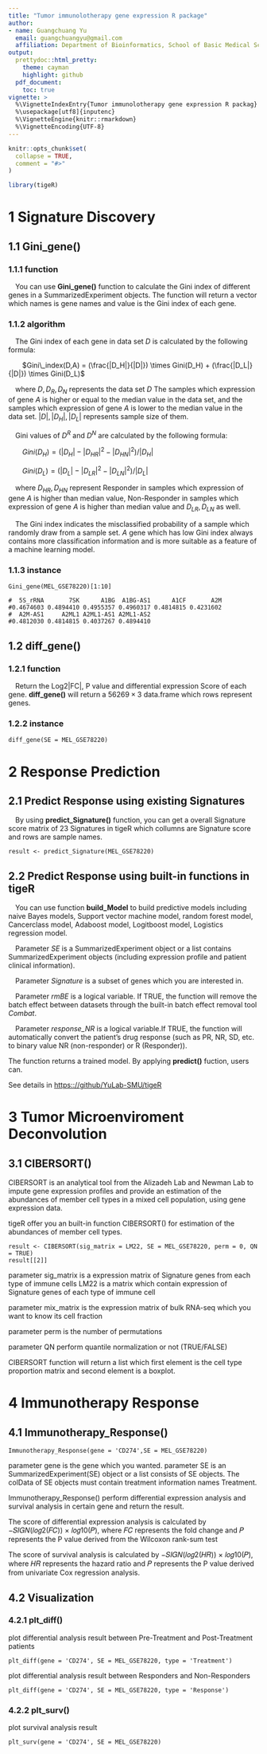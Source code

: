 ---
title: "Tumor immunolotherapy gene expression R package"
author: 
- name: Guangchuang Yu
  email: guangchuangyu@gmail.com
  affiliation: Department of Bioinformatics, School of Basic Medical Sciences, Southern Medical University
output:
  prettydoc::html_pretty:
    theme: cayman
    highlight: github
  pdf_document:
    toc: true
vignette: >
  %\VignetteIndexEntry{Tumor immunolotherapy gene expression R packag}
  %\usepackage[utf8]{inputenc}
  %\VignetteEngine{knitr::rmarkdown}
  %\VignetteEncoding{UTF-8}
---

```{r, include = FALSE}
knitr::opts_chunk$set(
  collapse = TRUE,
  comment = "#>"
)
```

```{r setup}
library(tigeR)
```

# 1 Signature Discovery
## 1.1 Gini_gene()
### 1.1.1 function
&emsp;You can use **Gini_gene()** function to calculate the Gini index of different genes in a SummarizedExperiment objects. The function will return a vector which names is gene names and value is the Gini index of each gene.

### 1.1.2 algorithm
&emsp;The Gini index of each gene in data set $D$ is calculated by the following formula: 

&emsp;&emsp;$Gini\_index(D,A) = (\frac{|D_H|}{|D|}) \times Gini(D_H) + (\frac{|D_L|}{|D|}) \times Gini(D_L)$
  
&emsp;where $D, D_R, D_N$ represents the data set $D$ The samples which expression of gene $A$ is higher or equal to the median value in the data set, and the samples which expression of gene $A$ is lower to the median value in the data set. $|D|, |D_H|, |D_L|$ represents sample size of them.  
  
  
&emsp;Gini values of $D^R$ and $D^N$ are calculated by the following formula:  
  
&emsp;&emsp;$Gini(D_H) = (|D_H| - |D_{HR}|^2 - |D_{HN}|^2) / |D_H|$ 
 
&emsp;&emsp;$Gini(D_L) = (|D_L| - |D_{LR}|^2 - |D_{LN}|^2) / |D_L|$
    
&emsp;where $D_{HR}, D_{HN}$ represent Responder in samples which expression of gene $A$ is higher than median value, Non-Responder in samples which expression of gene $A$ is higher than median value and $D_{LR}, D_{LN}$ as well.
  
&emsp;The Gini index indicates the misclassified probability of a sample which randomly draw from a sample set. $A$ gene which has low Gini index always contains more classification information and is more suitable as a feature of a machine learning model.

### 1.1.3 instance
```
Gini_gene(MEL_GSE78220)[1:10]

#  5S_rRNA       7SK      A1BG  A1BG-AS1      A1CF       A2M 
#0.4674603 0.4894410 0.4955357 0.4960317 0.4814815 0.4231602 
#  A2M-AS1     A2ML1 A2ML1-AS1 A2ML1-AS2 
#0.4812030 0.4814815 0.4037267 0.4894410 
```

## 1.2 diff_gene()

### 1.2.1 function
&emsp;Return the Log2|FC|, P value and differential expression Score of each gene. **diff_gene()** will return a $56269\times3$ data.frame which rows represent genes.

### 1.2.2 instance

```
diff_gene(SE = MEL_GSE78220)
```

# 2 Response Prediction

## 2.1 Predict Response using existing Signatures

&emsp;By using **predict_Signature()** function, you can get a overall Signature score matrix of 23 Signatures in tigeR which collumns are Signature score and rows are sample names.

```         
result <- predict_Signature(MEL_GSE78220)
```

## 2.2 Predict Response using built-in functions in tigeR

&emsp;You can use function **build_Model** to build predictive models including naive Bayes models, Support vector machine model, random forest model, Cancerclass model, Adaboost model, Logitboost model, Logistics regression model.

&emsp;Parameter *SE* is a SummarizedExperiment object or a list contains SummarizedExperiment objects (including expression profile and patient clinical information).

&emsp;Parameter *Signature* is a subset of genes which you are interested in.

&emsp;Parameter *_rmBE_* is a logical variable. If TRUE, the function will remove the batch effect between datasets through the built-in batch effect removal tool *Combat*.

&emsp;Parameter *response_NR* is a logical variable.If TRUE, the function will automatically convert the patient's drug response (such as PR, NR, SD, etc. to binary value NR (non-responder) or R (Responder)).

The function returns a trained model. By applying **predict()** fuction, users can.

See details in <https:://github/YuLab-SMU/tigeR>

# 3 Tumor Microenviroment Deconvolution

## 3.1 CIBERSORT()

CIBERSORT is an analytical tool from the Alizadeh Lab and Newman Lab to impute gene expression profiles and provide an estimation of the abundances of member cell types in a mixed cell population, using gene expression data.

tigeR offer you an built-in function CIBERSORT() for estimation of the abundances of member cell types.

```    
result <- CIBERSORT(sig_matrix = LM22, SE = MEL_GSE78220, perm = 0, QN = TRUE)
result[[2]]
```

parameter sig_matrix is a expression matrix of Signature genes from each type of immune cells LM22 is a matrix which contain expression of Signature genes of each type of immune cell

parameter mix_matrix is the expression matrix of bulk RNA-seq which you want to know its cell fraction

parameter perm is the number of permutations

parameter QN perform quantile normalization or not (TRUE/FALSE)

CIBERSORT function will return a list which first element is the cell type proportion matrix and second element is a boxplot.

# 4 Immunotherapy Response

## 4.1 Immunotherapy_Response()

```
Immunotherapy_Response(gene = 'CD274',SE = MEL_GSE78220)
```

parameter gene is the gene which you wanted. parameter SE is an SummarizedExperiment(SE) object or a list consists of SE objects. The colData of SE objects must contain treatment information names Treatment.

Immunotherapy_Response() perform differential expression analysis and survival analysis in certain gene and return the result.

The score of differential expression analysis is calculated by −𝑆𝐼𝐺𝑁(𝑙𝑜𝑔2(𝐹𝐶)) × 𝑙𝑜𝑔10(𝑃), where 𝐹𝐶 represents the fold change and 𝑃 represents the P value derived from the Wilcoxon rank-sum test

The score of survival analysis is calculated by −𝑆𝐼𝐺𝑁(𝑙𝑜𝑔2(𝐻𝑅)) × 𝑙𝑜𝑔10(𝑃), where 𝐻𝑅 represents the hazard ratio and 𝑃 represents the P value derived from univariate Cox regression analysis.

## 4.2 Visualization

### 4.2.1 plt_diff()

plot differential analysis result between Pre-Treatment and Post-Treatment patients

```
plt_diff(gene = 'CD274', SE = MEL_GSE78220, type = 'Treatment') 
```

plot differential analysis result between Responders and Non-Responders

```
plt_diff(gene = 'CD274', SE = MEL_GSE78220, type = 'Response')
```

### 4.2.2 plt_surv()

plot survival analysis result

```
plt_surv(gene = 'CD274', SE = MEL_GSE78220)
```
